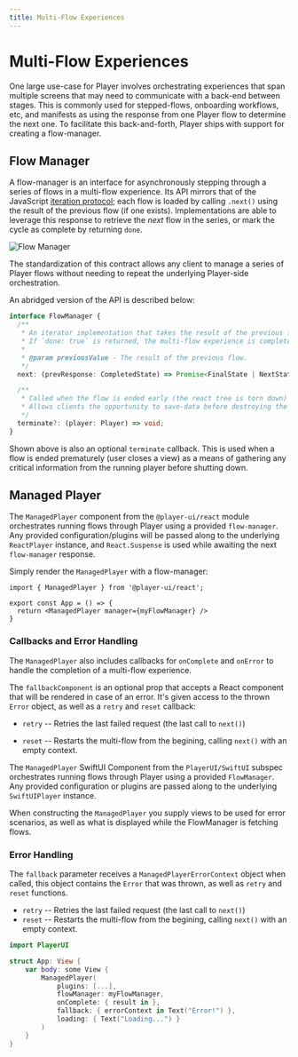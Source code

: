 ```yaml
---
title: Multi-Flow Experiences
---
```


# Multi-Flow Experiences

One large use-case for Player involves orchestrating experiences that span multiple screens that may need to communicate with a back-end between stages. This is commonly used for stepped-flows, onboarding workflows, etc, and manifests as using the response from one Player flow to determine the next one. To facilitate this back-and-forth, Player ships with support for creating a flow-manager.  


## Flow Manager

A flow-manager is an interface for asynchronously stepping through a series of flows in a multi-flow experience. Its API mirrors that of the JavaScript [iteration protocol](https://developer.mozilla.org/en-US/docs/Web/JavaScript/Reference/Iteration_protocols); each flow is loaded by calling `.next()` using the result of the previous flow (if one exists). Implementations are able to leverage this response to retrieve the _next_ flow in the series, or mark the cycle as complete by returning `done`. 

![Flow Manager](/flow-manager.png?darkModeInvert)

The standardization of this contract allows any client to manage a series of Player flows without needing to repeat the underlying Player-side orchestration.

An abridged version of the API is described below:

```typescript
interface FlowManager {
  /**
   * An iterator implementation that takes the result of the previous flow and returns a new one or completion marker.
   * If `done: true` is returned, the multi-flow experience is completed.
   *
   * @param previousValue - The result of the previous flow.
   */
  next: (prevResponse: CompletedState) => Promise<FinalState | NextState<Flow>>;

  /**
   * Called when the flow is ended early (the react tree is torn down)
   * Allows clients the opportunity to save-data before destroying the tree
   */
  terminate?: (player: Player) => void;
}
```

Shown above is also an optional `terminate` callback. This is used when a flow is ended prematurely (user closes a view) as a means of gathering any critical information from the running player before shutting down. 

## Managed Player

<PlatformTabs>
  <react>

The `ManagedPlayer` component from the `@player-ui/react` module orchestrates running flows through Player using a provided `flow-manager`. Any provided configuration/plugins will be passed along to the underlying `ReactPlayer` instance, and `React.Suspense` is used while awaiting the next `flow-manager` response. 

Simply render the `ManagedPlayer` with a flow-manager: 

```tsx
import { ManagedPlayer } from '@player-ui/react';

export const App = () => {
  return <ManagedPlayer manager={myFlowManager} />
}
```

### Callbacks and Error Handling

The `ManagedPlayer` also includes callbacks for `onComplete` and `onError` to handle the completion of a multi-flow experience. 

The `fallbackComponent` is an optional prop that accepts a React component that will be rendered in case of an error. It's given access to the thrown `Error` object, as well as a `retry` and `reset` callback: 

* `retry` -- Retries the last failed request (the last call to `next()`)
* `reset` -- Restarts the multi-flow from the begining, calling `next()` with an empty context. 


  </react>
  <ios>

The `ManagedPlayer` SwiftUI Component from the `PlayerUI/SwiftUI` subspec orchestrates running flows through Player using a provided `FlowManager`. Any provided configuration or plugins are passed along to the underlying `SwiftUIPlayer` instance. 

When constructing the `ManagedPlayer` you supply views to be used for error scenarios, as well as what is displayed while the FlowManager is fetching flows.

### Error Handling
The `fallback` parameter receives a `ManagedPlayerErrorContext` object when called, this object contains the `Error` that was thrown, as well as `retry` and `reset` functions.

* `retry` -- Retries the last failed request (the last call to `next()`)
* `reset` -- Restarts the multi-flow from the begining, calling `next()` with an empty context. 

```swift
import PlayerUI

struct App: View {
    var body: some View {
        ManagedPlayer(
            plugins: [...],
            flowManager: myFlowManager,
            onComplete: { result in },
            fallback: { errorContext in Text("Error!") },
            loading: { Text("Loading...") }
        )
    }
}
```

  </ios>
</PlatformTabs>
